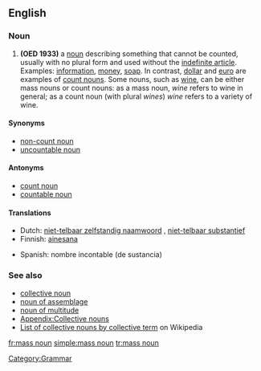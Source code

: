 ==English==
===Noun===
{{wikipedia}}
{{en-noun|sg=[[mass]] [[noun]]}}

# '''(OED 1933)''' a [[noun]] describing something that cannot be counted, usually with no plural form and used without the [[indefinite article]].  Examples: [[information]], [[money]], [[soap]].  In contrast, [[dollar]] and [[euro]] are examples of [[count noun]]s.  Some nouns, such as [[wine]], can be either mass nouns or count nouns: as a mass noun, ''wine'' refers to wine in general; as a count noun (with plural ''wines'') ''wine'' refers to a variety of wine.

====Synonyms====
*[[non-count noun]]
*[[uncountable noun]]

====Antonyms====
*[[count noun]]
*[[countable noun]]

====Translations====
{{top}}
*Dutch: [[niet-telbaar zelfstandig naamwoord]] {{n}}, [[niet-telbaar substantief]] {{n}}
*Finnish: [[ainesana]]
{{mid}}
*Spanish: nombre incontable (de sustancia) {{m}}
{{bottom}}

===See also===
*[[collective noun]]
*[[noun of assemblage]]
*[[noun of multitude]]
*[[Appendix:Collective nouns]]
*[[w:List of collective nouns by collective term|List of collective nouns by collective term]] on Wikipedia

[[Category:Grammar]]

[[fr:mass noun]]
[[simple:mass noun]]
[[tr:mass noun]]